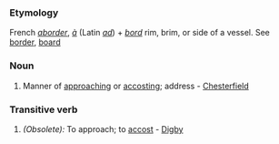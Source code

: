 ===Etymology===
French ''[[aborder]]'', ''[[à]]'' (Latin ''[[ad]]'') + ''[[bord]]'' rim, brim, or side of a vessel. See [[border]], [[board]]
===Noun===
#Manner of [[approaching]] or [[accosting]]; address - [[Chesterfield]]
===Transitive verb===
#''(Obsolete):'' To approach; to [[accost]] - [[Digby]]